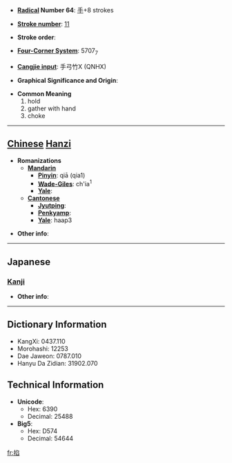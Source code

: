 * '''[[Wiktionary:Chinese radical index| Radical]] Number 64''': [[Wiktionary:Chinese radical index 手|手]]+8 strokes

* '''[[Wiktionary:Chinese total strokes index|Stroke number]]''': [[Wiktionary:Chinese total strokes index 11|11]]

* '''Stroke order''': 

* '''[[Wiktionary:Chinese four corner index|Four-Corner System]]''': 5707<sub>7</sub>

* '''[[Wiktionary:Chinese Cangjie index|Cangjie input]]''': 手弓竹X (QNHX)

* '''Graphical Significance and Origin''': 

* '''Common Meaning'''
*#hold
*# gather with hand
*# choke


----

== [[Chinese]] [[Hanzi]] ==

* '''Romanizations'''
** '''[[Mandarin]]'''
*** '''[[Pinyin]]''': qiā (qia1)
*** '''[[Wade-Giles]]''': ch'ia<sup>1</sup>
*** '''[[Yale]]''': 
** '''[[Cantonese]]'''
*** '''[[Jyutping]]''':
*** '''[[Penkyamp]]''': 
*** '''[[Yale]]''': haap3

* '''Other info''': 

----

==Japanese==
===[[Kanji]]===
{{kanji|on readings=[[こう]] (kō), [[きょう]] (kyō)
|kun readings=[[つまむ]] (tsumamu)
}}

* '''Other info''':  

----

== Dictionary Information ==

* KangXi: 0437.110
* Morohashi: 12253
* Dae Jaweon: 0787.010
* Hanyu Da Zidian: 31902.070

== Technical Information ==

* '''Unicode''':
** Hex: 6390
** Decimal: 25488
* '''Big5''':
** Hex: D574
** Decimal: 54644

[[fr:掐]]